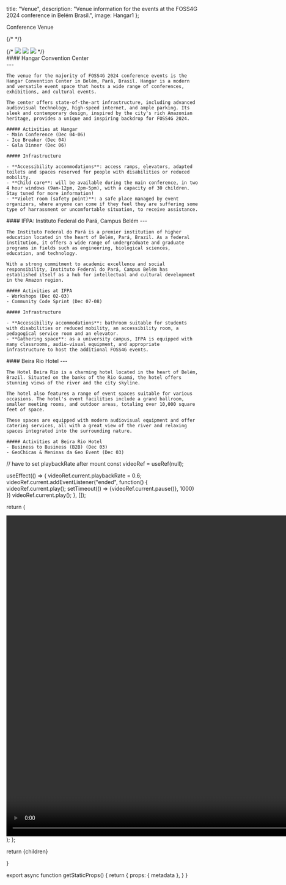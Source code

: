 



  title: "Venue",
  description: "Venue information for the events at the FOSS4G 2024 conference in Belém Brasil.",
  image: Hangar1
};

<Heading bubble>Conference Venue</Heading>

{/* <HangarVideo /> */}

<div className="grid grid-cols-1 sm:grid-cols-12 my-4 gap-4">
  <div className="sm:col-span-5">
  <div className="max-h-96">
  <Carousel
        images={[
          {
            image: Hangar1,
          },
          {
            image: Hangar2,
          },
          {
            image: Hangar3,
          },
          {
            image: Hangar4,
          },
          {
            image: Hangar5,
          },
          {
            image: Hangar6,
          },
          {
            image: Hangar7,
          },
        ]}
      />
      </div>
  {/* <Image src={Hangar1} className="aspect-4/3 my-4 object-cover shadow rounded-lg" />
  <Image src={Hangar2} className="h-72 my-4 object-cover shadow rounded-lg" />
  <Image src={Hangar3} className="h-72 my-4 object-cover shadow rounded-lg" /> */}

  </div>
  <div className="sm:col-span-7">
    <div className="">
    #### Hangar Convention Center
    </div>
    ---

    The venue for the majority of FOSS4G 2024 conference events is the Hangar Convention Center in Belém, Pará, Brasil. Hangar is a modern and versatile event space that hosts a wide range of conferences, exhibitions, and cultural events.
    
    The center offers state-of-the-art infrastructure, including advanced audiovisual technology, high-speed internet, and ample parking. Its sleek and contemporary design, inspired by the city's rich Amazonian heritage, provides a unique and inspiring backdrop for FOSS4G 2024.

    ##### Activities at Hangar
    - Main Conference (Dec 04-06)
    - Ice Breaker (Dec 04)
    - Gala Dinner (Dec 06)

    ##### Infrastructure

    - **Accessibility accommodations**: access ramps, elevators, adapted toilets and spaces reserved for people with disabilities or reduced mobility.
    - **Child care**: will be available during the main conference, in two 4 hour windows (9am-12pm, 2pm-5pm), with a capacity of 30 children. Stay tuned for more information!
    - **Violet room (safety point)**: a safe place managed by event organizers, where anyone can come if they feel they are suffering some type of harrassment or uncomfortable situation, to receive assistance.

  </div>
</div>

<div className="grid grid-cols-1 sm:grid-cols-12 my-4 gap-4">
  <div className="sm:col-span-5">
  <div className="max-h-96">
  <Carousel
        images={[
          {
            image: Ifpa2,
          },
          {
            image: Ifpa1,
          },
          {
            image: Ifpa3,
          },
        ]}
      />
      </div>

  </div>
  <div className="sm:col-span-7">
    #### IFPA: Instituto Federal do Pará, Campus Belém
    ---

    The Instituto Federal do Pará is a premier institution of higher education located in the heart of Belém, Pará, Brazil. As a federal institution, it offers a wide range of undergraduate and graduate programs in fields such as engineering, biological sciences, education, and technology.

    With a strong commitment to academic excellence and social responsibility, Instituto Federal do Pará, Campus Belém has established itself as a hub for intellectual and cultural development in the Amazon region.

    ##### Activities at IFPA
    - Workshops (Dec 02-03)
    - Community Code Sprint (Dec 07-08)

    ##### Infrastructure

    - **Accessibility accommodations**: bathroom suitable for students with disabilities or reduced mobility, an accessibility room, a pedagogical service room and an elevator.
    - **Gathering space**: as a university campus, IFPA is equipped with many classrooms, audio-visual equipment, and appropriate infrastructure to host the additional FOSS4G events.
  </div>
</div>

<div className="grid grid-cols-1 sm:grid-cols-12 my-4 gap-4">
  <div className="sm:col-span-5">
  <div className="max-h-96">
  <Carousel
        images={[
          {
            image: BeiraRio1,
          },
          {
            image: BeiraRio2,
          },
          {
            image: BeiraRio3,
          },
          {
            image: BeiraRio4,
          },
        ]}
      />
      </div>

  </div>
  <div className="sm:col-span-7">
    #### Beira Rio Hotel
    ---

    The Hotel Beira Rio is a charming hotel located in the heart of Belém, Brazil. Situated on the banks of the Rio Guamá, the hotel offers stunning views of the river and the city skyline.

    The hotel also features a range of event spaces suitable for various occasions. The hotel's event facilities include a grand ballroom, smaller meeting rooms, and outdoor areas, totaling over 10,000 square feet of space.
    
    These spaces are equipped with modern audiovisual equipment and offer catering services, all with a great view of the river and relaxing spaces integrated into the surrounding nature.

    ##### Activities at Beira Rio Hotel
    - Business to Business (B2B) (Dec 03)
    - GeoChicas & Meninas da Geo Event (Dec 03)
  </div>
</div>

  // have to set playbackRate after mount
  const videoRef = useRef(null);

useEffect(() => {
videoRef.current.playbackRate = 0.6;
videoRef.current.addEventListener("ended", function() {
videoRef.current.play();
setTimeout(() => {videoRef.current.pause()}, 1000)
})
videoRef.current.play();
}, []);

return (

<div className="min-h-[50vh] sm:min-h-96 relative flex items-center justify-center overflow-hidden">
  <video
    ref={videoRef}
    className="absolute sm:static z-10 h-full sm:h-auto w-auto min-w-full min-h-full max-w-none"
    width="1440px"
    height="840px"
    preload="auto"
    muted
    autoplay
    src={`${useRouter().basePath}/images/hangar.webm`}
  ></video>
</div>
); };

  return <MdxLayout metadata={metadata}>{children}</MdxLayout>

}

export async function getStaticProps() {
  return {
    props: {
      metadata
    },
  }
}